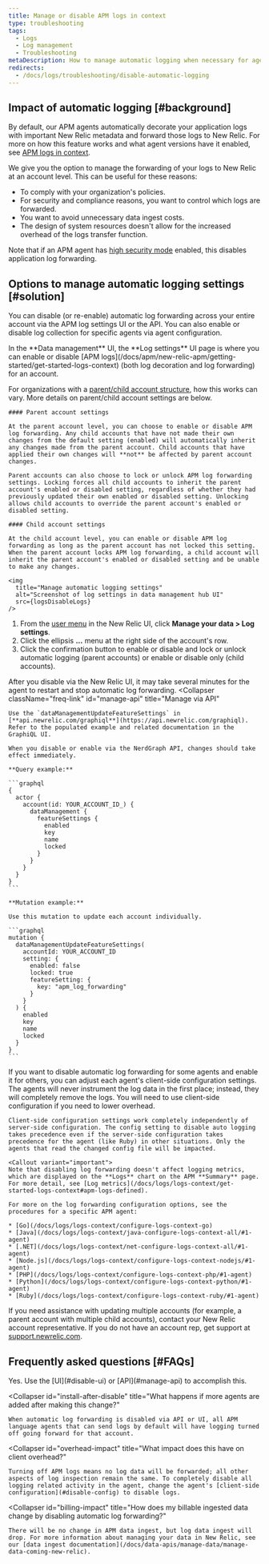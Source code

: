 ```yaml
---
title: Manage or disable APM logs in context
type: troubleshooting
tags:
  - Logs
  - Log management
  - Troubleshooting
metaDescription: How to manage automatic logging when necessary for agents using APM logs in context.
redirects:
  - /docs/logs/troubleshooting/disable-automatic-logging
---
```



## Impact of automatic logging [#background]

By default, our APM agents automatically decorate your application logs with important New Relic metadata and forward those logs to New Relic. For more on how this feature works and what agent versions have it enabled, see [APM logs in context](/docs/apm/new-relic-apm/getting-started/get-started-logs-context).

We give you the option to manage the forwarding of your logs to New Relic at an account level. This can be useful for these reasons:

* To comply with your organization's policies.
* For security and compliance reasons, you want to control which logs are forwarded.
* You want to avoid unnecessary data ingest costs.
* The design of system resources doesn't allow for the increased overhead of the logs transfer function.

Note that if an APM agent has [high security mode](/docs/apm/agents/manage-apm-agents/configuration/high-security-mode) enabled, this disables application log forwarding. 

## Options to manage automatic logging settings [#solution]

You can disable (or re-enable) automatic log forwarding across your entire account via the APM log settings UI or the API. You can also enable or disable log collection for specific agents via agent configuration.

<CollapserGroup>
  <Collapser
    className="freq-link"
    id="manage-ui"
    title="Manage settings via UI"
  >
In the **Data management** UI, the **Log settings** UI page is where you can enable or disable [APM logs](/docs/apm/new-relic-apm/getting-started/get-started-logs-context) (both log decoration and log forwarding) for an account. 

For organizations with a [parent/child account structure](/docs/accounts/original-accounts-billing/original-users-roles/parent-child-account-structure/), how this works can vary. More details on parent/child account settings are below. 

    #### Parent account settings

    At the parent account level, you can choose to enable or disable APM log forwarding. Any child accounts that have not made their own changes from the default setting (enabled) will automatically inherit any changes made from the parent account. Child accounts that have applied their own changes will **not** be affected by parent account changes. 

    Parent accounts can also choose to lock or unlock APM log forwarding settings. Locking forces all child accounts to inherit the parent account's enabled or disabled setting, regardless of whether they had previously updated their own enabled or disabled setting. Unlocking allows child accounts to override the parent account's enabled or disabled setting.

    #### Child account settings

    At the child account level, you can enable or disable APM log forwarding as long as the parent account has not locked this setting. When the parent account locks APM log forwarding, a child account will inherit the parent account's enabled or disabled setting and be unable to make any changes.

    <img
      title="Manage automatic logging settings"
      alt="Screenshot of log settings in data management hub UI"
      src={logsDisableLogs}
    />

1. From the [user menu](/docs/accounts/accounts-billing/general-account-settings/intro-account-settings) in the New Relic UI, click **Manage your data > Log settings**.
2. Click the ellipsis **...** menu at the right side of the account's row.
3. Click the confirmation button to enable or disable and lock or unlock automatic logging (parent accounts) or enable or disable only (child accounts).

After you disable via the New Relic UI, it may take several minutes for the agent to restart and stop automatic log forwarding.
  </Collapser>
  <Collapser
    className="freq-link"
    id="manage-api"
    title="Manage via API"
  >
    Use the `dataManagementUpdateFeatureSettings` in [**api.newrelic.com/graphiql**](https://api.newrelic.com/graphiql). Refer to the populated example and related documentation in the GraphiQL UI.

    When you disable or enable via the NerdGraph API, changes should take effect immediately. 

    **Query example:**

    ```graphql
    {
      actor {
        account(id: YOUR_ACCOUNT_ID_) {
          dataManagement {
            featureSettings {
              enabled
              key
              name
              locked
            }
          }
        }
      }
    }
    ```

    **Mutation example:**

    Use this mutation to update each account individually.

    ```graphql
    mutation {
      dataManagementUpdateFeatureSettings(
        accountId: YOUR_ACCOUNT_ID
        setting: {
          enabled: false
          locked: true
          featureSetting: { 
            key: "apm_log_forwarding" 
          }
        }
      ) {
        enabled
        key
        name
        locked
      }
    }
    ```
  </Collapser>
  <Collapser
    className="freq-link"
    id="disable-config"
    title="Disable for APM agents"
  >
    If you want to disable automatic log forwarding for some agents and enable it for others, you can adjust each agent's client-side configuration settings. The agents will never instrument the log data in the first place; instead, they will completely remove the logs. You will need to use client-side configuration if you need to lower overhead.

    Client-side configuration settings work completely independently of server-side configuration. The config setting to disable auto logging takes precedence even if the server-side configuration takes precedence for the agent (like Ruby) in other situations. Only the agents that read the changed config file will be impacted.
    
    <Callout variant="important">
    Note that disabling log forwarding doesn't affect logging metrics, which are displayed on the **Logs** chart on the APM **Summary** page. For more detail, see [Log metrics](/docs/logs/logs-context/get-started-logs-context#apm-logs-defined). 
  </Callout>

    For more on the log forwarding configuration options, see the procedures for a specific APM agent:

    * [Go](/docs/logs/logs-context/configure-logs-context-go)
    * [Java](/docs/logs/logs-context/java-configure-logs-context-all/#1-agent)
    * [.NET](/docs/logs/logs-context/net-configure-logs-context-all/#1-agent)
    * [Node.js](/docs/logs/logs-context/configure-logs-context-nodejs/#1-agent)
    * [PHP](/docs/logs/logs-context/configure-logs-context-php/#1-agent)
    * [Python](/docs/logs/logs-context/configure-logs-context-python/#1-agent)
    * [Ruby](/docs/logs/logs-context/configure-logs-context-ruby/#1-agent)
  </Collapser>
</CollapserGroup>

If you need assistance with updating multiple accounts (for example, a parent account with multiple child accounts), contact your New Relic account representative. If you do not have an account rep, get support at [support.newrelic.com](https://support.newrelic.com).

## Frequently asked questions [#FAQs]

<CollapserGroup>
  <Collapser
    id="disable-before-install"
    title="Can I turn off logs from agents prior to installing any language agents?"
  >
    Yes. Use the [UI](#disable-ui) or [API](#manage-api) to accomplish this.
  </Collapser>

  <Collapser
    id="install-after-disable"
    title="What happens if more agents are added after making this change?"
  >
    When automatic log forwarding is disabled via API or UI, all APM language agents that can send logs by default will have logging turned off going forward for that account.
  </Collapser>

  <Collapser
    id="overhead-impact"
    title="What impact does this have on client overhead?"
  >
    Turning off APM logs means no log data will be forwarded; all other aspects of log inspection remain the same. To completely disable all logging related activity in the agent, change the agent's [client-side configuration](#disable-config) to disable logs.
  </Collapser>

  <Collapser
    id="billing-impact"
    title="How does my billable ingested data change by disabling automatic log forwarding?"
  >
    There will be no change in APM data ingest, but log data ingest will drop. For more information about managing your data in New Relic, see our [data ingest documentation](/docs/data-apis/manage-data/manage-data-coming-new-relic).
  </Collapser>
</CollapserGroup>
